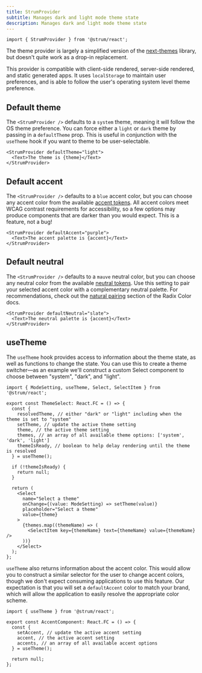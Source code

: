 ```yaml
---
title: StrumProvider
subtitle: Manages dark and light mode theme state
description: Manages dark and light mode theme state
---
```


```tsx
import { StrumProvider } from '@strum/react';
```

The theme provider is largely a simplified version of the [next-themes](https://github.com/pacocoursey/next-themes) library, but doesn't quite work as a drop-in replacement.

This provider is compatible with client-side rendered, server-side rendered, and static generated apps. It uses `localStorage` to maintain user preferences, and is able to follow the user's operating system level theme preference.

## Default theme

The `<StrumProvider />` defaults to a `system` theme, meaning it will follow the OS theme preference. You can force either a `light` or `dark` theme by passing in a `defaultTheme` prop. This is useful in conjunction with the `useTheme` hook if you want to theme to be user-selectable.

```tsx
<StrumProvider defaultTheme="light">
  <Text>The theme is {theme}</Text>
</StrumProvider>
```

## Default accent

The `<StrumProvider />` defaults to a `blue` accent color, but you can choose any accent color from the available [accent tokens](/overview/design-concepts#design-tokens). All accent colors meet WCAG contrast requirements for accessibility, so a few options may produce components that are darker than you would expect. This is a feature, not a bug!

```tsx
<StrumProvider defaultAccent="purple">
  <Text>The accent palette is {accent}</Text>
</StrumProvider>
```

## Default neutral

The `<StrumProvider />` defaults to a `mauve` neutral color, but you can choose any neutral color from the available [neutral tokens](/overview/design-concepts#design-tokens). Use this setting to pair your selected accent color with a complementary neutral palette. For recommendations, check out the [natural pairing](https://www.radix-ui.com/docs/colors/palette-composition/composing-a-palette#natural-pairing) section of the Radix Color docs.

```tsx
<StrumProvider defaultNeutral="slate">
  <Text>The neutral palette is {accent}</Text>
</StrumProvider>
```

## useTheme

The `useTheme` hook provides access to information about the theme state, as well as functions to change the state. You can use this to create a theme switcher—as an example we'll construct a custom <Link href="/components/Select">Select</Link> component to choose between "system", "dark", and "light".

```tsx
import { ModeSetting, useTheme, Select, SelectItem } from '@strum/react';

export const ThemeSelect: React.FC = () => {
  const {
    resolvedTheme, // either "dark" or "light" including when the theme is set to "system"
    setTheme, // update the active theme setting
    theme, // the active theme setting
    themes, // an array of all available theme options: ['system', 'dark', 'light']
    themeIsReady, // boolean to help delay rendering until the theme is resolved
  } = useTheme();

  if (!themeIsReady) {
    return null;
  }

  return (
    <Select
      name="Select a theme"
      onChange={(value: ModeSetting) => setTheme(value)}
      placeholder="Select a theme"
      value={theme}
    >
      {themes.map((themeName) => (
        <SelectItem key={themeName} text={themeName} value={themeName} />
      ))}
    </Select>
  );
};
```

`useTheme` also returns information about the accent color. This would allow you to construct a similar selector for the user to change accent colors, though we don't expect consuming applications to use this feature. Our expectation is that you will set a `defaultAccent` color to match your brand, which will allow the application to easily resolve the appropriate color scheme.

```tsx
import { useTheme } from '@strum/react';

export const AccentComponent: React.FC = () => {
  const {
    setAccent, // update the active accent setting
    accent, // the active accent setting
    accents, // an array of all available accent options
  } = useTheme();

  return null;
};
```
